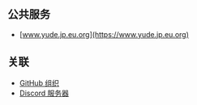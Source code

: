 ## 公共服务

- [www.yude.jp.eu.org](https://www.yude.jp.eu.org)

## 关联

- [GitHub 组织](https://github.com/yudejp)
- [Discord 服务器](https://discord.gg/X6srY7X)